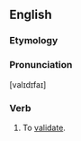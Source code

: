 ==English==

===Etymology===
{{suffix|valid|ify|lang=en}}

===Pronunciation===
{{rfp|lang=en}} [valɪdɪfaɪ]

===Verb===
{{en-verb|validifies|validifying|validified}}

# To [[validate]].